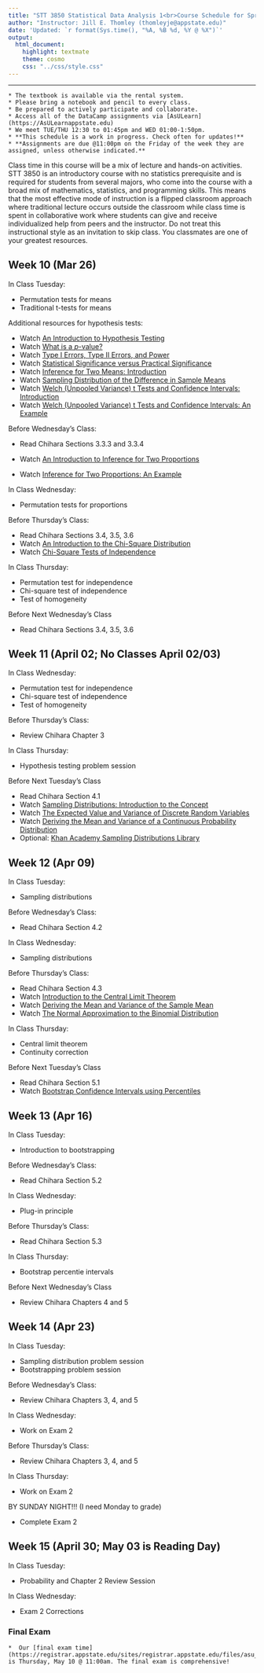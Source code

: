 ```yaml
---
title: "STT 3850 Statistical Data Analysis 1<br>Course Schedule for Spring 2018"
author: "Instructor: Jill E. Thomley (thomleyje@appstate.edu)"
date: 'Updated: `r format(Sys.time(), "%A, %B %d, %Y @ %X")`'
output: 
  html_document: 
    highlight: textmate
    theme: cosmo
    css: "../css/style.css"
---
```


<hr>

```block
* The textbook is available via the rental system.
* Please bring a notebook and pencil to every class.
* Be prepared to actively participate and collaborate.
* Access all of the DataCamp assignments via [AsULearn](https://AsULearnappstate.edu)
* We meet TUE/THU 12:30 to 01:45pm and WED 01:00-1:50pm.
* **This schedule is a work in progress. Check often for updates!**
* **Assignments are due @11:00pm on the Friday of the week they are assigned, unless otherwise indicated.**
```

Class time in this course will be a mix of lecture and hands-on activities. STT 3850 is an introductory course with no statistics prerequisite and is required for students from several majors, who come into the course with a broad mix of mathematics, statistics, and programming skills. This means that the most effective mode of instruction is a flipped classroom approach where traditional lecture occurs outside the classroom while class time is spent in collaborative work where students can give and receive individualized help from peers and the instructor. Do not treat this instructional style as an invitation to skip class. You classmates are one of your greatest resources.

## Week 10 (Mar 26) {-}

  In Class Tuesday: 
  
  * Permutation tests for means
  * Traditional t-tests for means
  
  Additional resources for hypothesis tests:

  * Watch [An Introduction to Hypothesis Testing](https://youtu.be/tTeMYuS87oU)
  * Watch [What is a *p*-value?](https://youtu.be/UsU-O2Z1rAs)
  * Watch [Type I Errors, Type II Errors, and Power](https://youtu.be/7mE-K_w1v90) 
  * Watch [Statistical Significance versus Practical Significance](https://youtu.be/_k1MQTUCXmU)  
  * Watch [Inference for Two Means: Introduction](https://youtu.be/86ss6qOTfts)
  * Watch [Sampling Distribution of the Difference in Sample Means](https://youtu.be/4HB-FL529ag)
  * Watch [Welch (Unpooled Variance) t Tests and Confidence Intervals: Introduction](https://youtu.be/2-ecXltt2vI)
  * Watch [Welch (Unpooled Variance) t Tests and Confidence Intervals: An Example](https://youtu.be/gzrmHpA54Sc)
  
  Before Wednesday's Class:
  
  * Read Chihara Sections 3.3.3 and 3.3.4

  * Watch [An Introduction to Inference for Two Proportions](https://youtu.be/g0at6LpYvHc)
  * Watch [Inference for Two Proportions: An Example](https://youtu.be/OIYkOiQX3fk)
  
  In Class Wednesday:
  
  * Permutation tests for proportions
  
  Before Thursday's Class:
  
  * Read Chihara Sections 3.4, 3.5, 3.6
  * Watch [An Introduction to the Chi-Square Distribution](https://youtu.be/hcDb12fsbBU)
  * Watch [Chi-Square Tests of Independence](https://youtu.be/L1QPBGoDmT0)
  
  In Class Thursday:
  
  * Permutation test for independence
  * Chi-square test of independence
  * Test of homogeneity

  Before Next Wednesday's Class
  
  * Read Chihara Sections 3.4, 3.5, 3.6


## Week 11 (April 02; No Classes April 02/03) {-}

  In Class Wednesday:
  
  * Permutation test for independence
  * Chi-square test of independence
  * Test of homogeneity
  
  Before Thursday's Class:
  
  * Review Chihara Chapter 3
  
  In Class Thursday:
  
  * Hypothesis testing problem session
  
  Before Next Tuesday's Class
  
  * Read Chihara Section 4.1
  * Watch [Sampling Distributions: Introduction to the Concept](https://youtu.be/Zbw-YvELsaM)
  * Watch [The Expected Value and Variance of Discrete Random Variables](https://youtu.be/Vyk8HQOckIE)
  * Watch [Deriving the Mean and Variance of a Continuous Probability Distribution](https://youtu.be/Ro7dayHU5DQ)
  * Optional: [Khan Academy Sampling Distributions Library](https://www.khanacademy.org/math/statistics-probability/sampling-distributions-library) 


## Week 12 (Apr 09) {-}

  In Class Tuesday: 
  
  * Sampling distributions

  Before Wednesday's Class:
  
  * Read Chihara Section 4.2
  
  In Class Wednesday:
  
  * Sampling distributions
  
  Before Thursday's Class:
  
  * Read Chihara Section 4.3
  * Watch [Introduction to the Central Limit Theorem](https://youtu.be/Pujol1yC1_A)
  * Watch [Deriving the Mean and Variance of the Sample Mean](https://youtu.be/7mYDHbrLEQo)
  * Watch [The Normal Approximation to the Binomial Distribution](https://youtu.be/CCqWkJ_pqNU) 
  
  In Class Thursday:
  
  * Central limit theorem
  * Continuity correction

  Before Next Tuesday's Class
  
  * Read Chihara Section 5.1
  * Watch [Bootstrap Confidence Intervals using Percentiles](https://youtu.be/GbptZEBuOj4)


## Week 13 (Apr 16) {-}

  In Class Tuesday: 
  
  * Introduction to bootstrapping

  Before Wednesday's Class:
  
  * Read Chihara Section 5.2
  
  In Class Wednesday:
  
  * Plug-in principle
  
  Before Thursday's Class:
  
  * Read Chihara Section 5.3
  
  In Class Thursday:
  
  * Bootstrap percentie intervals

  Before Next Wednesday's Class
  
  * Review Chihara Chapters 4 and 5


## Week 14 (Apr 23) {-}

  In Class Tuesday: 
  
  * Sampling distribution problem session
  * Bootstrapping problem session

  Before Wednesday's Class:
  
  * Review Chihara Chapters 3, 4, and 5
  
  In Class Wednesday:
  
  * Work on Exam 2
  
  Before Thursday's Class:
  
  * Review Chihara Chapters 3, 4, and 5
  
  In Class Thursday:
  
  * Work on Exam 2

  BY SUNDAY NIGHT!!! (I need Monday to grade)
  
  * Complete Exam 2


## Week 15 (April 30; May 03 is Reading Day) {-}

  In Class Tuesday: 
  
  * Probability and Chapter 2 Review Session

  In Class Wednesday: 
  
  * Exam 2 Corrections

### Final Exam {-}

```block
*  Our [final exam time](https://registrar.appstate.edu/sites/registrar.appstate.edu/files/asu_spring_2018_exam_schedule.pdf) is Thursday, May 10 @ 11:00am. The final exam is comprehensive!
```

